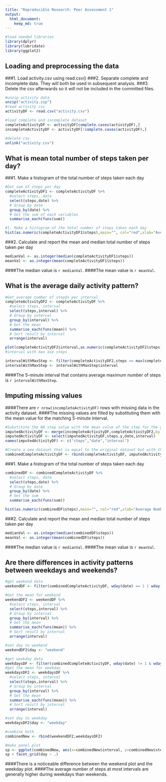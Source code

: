 ```yaml
---
title: "Reproducible Research: Peer Assessment 1"
output: 
  html_document:
    keep_md: true
---
```


```r
#load needed libraries
library(dplyr)
library(lubridate)
library(ggplot2)
```

## Loading and preprocessing the data
###1. Load activity.csv using read.csv()
###2. Separate complete and incomplete data. They will both be used in subsequent analysis.
###3. Delete the csv afterwards so it will not be included in the committed files.
```r

#unzip activity data
unzip("activity.zip")
#read activity csv
activityDF <- read.csv("activity.csv")

#load complete and incomplete dataset
completeActivityDF <- activityDF[complete.cases(activityDF),]
incompleteActivityDF <- activityDF[!complete.cases(activityDF),]

#delete csv
unlink("activity.csv")
```
  

## What is mean total number of steps taken per day?
###1. Make a histogram of the total number of steps taken each day
```r

#Get sum of steps per day
completeActivityDF1 <- completeActivityDF %>% 
  #select steps, date
  select(steps,date) %>% 
  # Group by date
  group_by(date) %>% 
  # Get the sum of each variables
  summarise_each(funs(sum)) 

#1. Make a histogram of the total number of steps taken each day
hist(as.numeric(completeActivityDF1$steps),main="", col="red",xlab="Average Number of Steps per Day ")

```


###2. Calculate and report the mean and median total number of steps taken per day
```r

medianVal <- as.integer(median(completeActivityDF1$steps))
meanVal <- as.integer(mean(completeActivityDF1$steps))
```
####The median value is `r medianVal`.
####The mean value is `r meanVal`.
  
## What is the average daily activity pattern?
```r

#Get average number of stepds per interval
completeActivityDF2 <- completeActivityDF %>% 
  #select steps, interval
  select(steps,interval) %>% 
  # Group by interval
  group_by(interval) %>% 
  # Get the mean 
  summarise_each(funs(mean)) %>% 
  # Sort result by interval
  arrange(interval)

plot(completeActivityDF2$interval,as.numeric(completeActivityDF2$steps),type="l", col="black", xlab="5-minute interval",ylab="Average Number of Steps (averaged across all days)")
#interval with max ave steps

intervalWithMaxStep <- filter(completeActivityDF2,steps == max(completeActivityDF2$steps))
intervalWithMaxStep <- intervalWithMaxStep$interval
```
####The 5-minute interval that contains average maximum number of steps is `r intervalWithMaxStep`.
  
## Imputing missing values
####There are `r nrow(incompleteActivityDF)` rows with missing data in the activity dataset.
####The missing values are filled by substituting them with the mean value for the matching 5-minute interval.
```r

#Substitute the NA step value with the mean value of the step for the given interval
imputedActivityDF <- merge(incompleteActivityDF,completeActivityDF2,by.x = "interval",by.y="interval", all.x = TRUE)
imputedActivityDF <- select(imputedActivityDF,steps.y,date,interval)
names(imputedActivityDF) <- c("steps","date","interval")

#Create a new dataset that is equal to the original dataset but with the missing data filled in.
combinedCompleteActivityDF <- rbind(completeActivityDF, imputedActivityDF)
```

###1. Make a histogram of the total number of steps taken each day
```r

combinedDF <- combinedCompleteActivityDF %>% 
  #select steps, date
  select(steps,date) %>% 
  # Group by date
  group_by(date) %>% 
  # Get the sum
  summarise_each(funs(sum)) 

hist(as.numeric(combinedDF$steps),main="", col="red",xlab="Average Number of Steps per Day")
```


###2. Calculate and report the mean and median total number of steps taken per day
```r

medianVal <- as.integer(median(combinedDF$steps))
meanVal <- as.integer(mean(combinedDF$steps))

```
####The median value is `r medianVal`.
####The mean value is `r meanVal`.
  

## Are there differences in activity patterns between weekdays and weekends?
```r

#get weekend data
weekendDF <- filter(combinedCompleteActivityDF, wday(date) == 1 | wday(date) == 7)

#Get the mean for weekend
weekendDF2 <- weekendDF %>% 
  #select steps, interval
  select(steps,interval) %>% 
  # Group by interval
  group_by(interval) %>% 
  # Get the mean 
  summarise_each(funs(mean)) %>% 
  # Sort result by interval
  arrange(interval)

#set day to weekend
weekendDF2$day <- "weekend"

#get weekday data
weekdaysDF <- filter(combinedCompleteActivityDF, wday(date) != 1 & wday(date) != 7)
#get the mean for weekday
weekdaysDF2 <- weekdaysDF %>% 
  #select steps, interval
  select(steps,interval) %>% 
  # Group by interval
  group_by(interval) %>% 
  # Get the mean 
  summarise_each(funs(mean)) %>% 
  # Sort result by interval
  arrange(interval)

#set day to weekday
weekdaysDF2$day <- "weekday"

#combine both
combinedNew <- rbind(weekendDF2,weekdaysDF2)

#make panel plot
sp <- ggplot(combinedNew, aes(x=combinedNew$interval, y=combinedNew$step)) + geom_line() + xlab("5-minute interval") + ylab("Average Number of Steps (averaged across all days)")
sp + facet_grid(day ~ .)
```

####There is a noticeable difference between the weekend plot and the weekday plot. 
####The average number of steps at most intervals are generally higher during weekdays than weekends.

